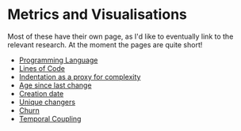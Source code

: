 # Metrics and Visualisations

Most of these have their own page, as I'd like to eventually link to the relevant research.  At the moment the pages are quite short!

* [Programming Language](./language)
* [Lines of Code](./lines-of-code)
* [Indentation as a proxy for complexity](./indentation)
* [Age since last change](./age)
* [Creation date](./creation)
* [Unique changers](./unique-changers)
* [Churn](./churn)
* [Temporal Coupling](./temporal-coupling)
